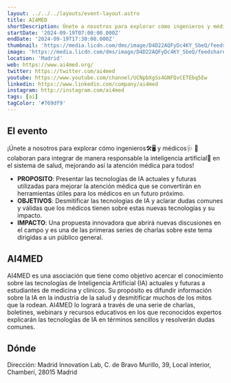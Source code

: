 ```yaml
---
layout: ../../../layouts/event-layout.astro
title: AI4MED
shortDescription: Únete a nosotros para explorar cómo ingenieros y médicos colaboran para integrar de manera responsable la inteligencia artificial en el sistema de salud.
startDate: '2024-09-19T07:00:00.000Z'
endDate: '2024-09-19T17:30:00.000Z'
thumbnail: 'https://media.licdn.com/dms/image/D4D22AQFyDc4KY_SbeQ/feedshare-shrink_800/0/1716466618123?e=1720051200&v=beta&t=bTi02wADgeHWB4Y1sTwzpZdhMk39RXV2y6LO-MQCDxE'
image: 'https://media.licdn.com/dms/image/D4D22AQFyDc4KY_SbeQ/feedshare-shrink_800/0/1716466618123?e=1720051200&v=beta&t=bTi02wADgeHWB4Y1sTwzpZdhMk39RXV2y6LO-MQCDxE'
location: 'Madrid'
web: https://www.ai4med.org/
twitter: https://twitter.com/ai4med
youtube: https://www.youtube.com/channel/UCNpbXgSs4GNFQvCETEbq5Ew
linkedin: https://www.linkedin.com/company/ai4med
instagram: http://instagram.com/ai4med
tags: [ai]
tagColor: '#769df9'
---
```



## El evento

¡Únete a nosotros para explorar cómo ingenieros🛠️🖥️ y médicos🩺 💉 colaboran para integrar de manera responsable la inteligencia artificial🧠 en el sistema de salud, mejorando así la atención médica para todos!

- **PROPOSITO**: Presentar las tecnologías de IA actuales y futuras utilizadas para mejorar la atención médica que se convertirán en herramientas útiles para los médicos en un futuro próximo.
- **OBJETIVOS**: Desmitificar las tecnologías de IA y aclarar dudas comunes y válidas que los médicos tienen sobre estas nuevas tecnologías y su impacto.
- **IMPACTO**: Una propuesta innovadora que abrirá nuevas discusiones en el campo y es una de las primeras series de charlas sobre este tema dirigidas a un público general.

## AI4MED

AI4MED es una asociación que tiene como objetivo acercar el conocimiento sobre las tecnologías de Inteligencia Artificial (IA) actuales y futuras a estudiantes de medicina y clínicos. Su propósito es difundir información sobre la IA en la industria de la salud y desmitificar muchos de los mitos que la rodean. AI4MED lo logrará a través de una serie de charlas, boletines, webinars y recursos educativos en los que reconocidos expertos explicarán las tecnologías de IA en términos sencillos y resolverán dudas comunes.

## Dónde

Dirección: Madrid Innovation Lab, C. de Bravo Murillo, 39, Local interior, Chamberí, 28015 Madrid

<GoogleMap
  src="https://www.google.com/maps/embed?pb=!1m18!1m12!1m3!1d3036.738238943414!2d-3.707609922335932!3d40.4367947544153!2m3!1f0!2f0!3f0!3m2!1i1024!2i768!4f13.1!3m3!1m2!1s0xd4229d08548c999%3A0x5f5190cb07369de2!2sMIL%20(%20Madrid%20Innovation%20Lab%20)!5e0!3m2!1ses!2ses!4v1716986365715!5m2!1ses!2ses"
  ariaLabel="Madrid Innovation Lab, C. de Bravo Murillo, 39, Local interior, Chamberí, 28015 Madrid"
/>
